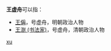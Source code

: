 '''王虚舟'''可以指：
* [[王偁|王偁]]，号虚舟，明朝政治人物
* [[王澍_(书法家)|王澍 (书法家)]]，号虚舟，清朝政治人物
{{disambig}}

[[Category:三字王姓人名消歧义|xu]]